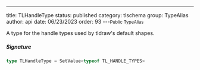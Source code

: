 ---
title: TLHandleType
status: published
category: tlschema
group: TypeAlias
author: api
date: 06/23/2023
order: 93
---<Small>Public TypeAlias</Small>

A type for the handle types used by tldraw's default shapes.


##### Signature


```ts
type TLHandleType = SetValue<typeof TL_HANDLE_TYPES>
```

